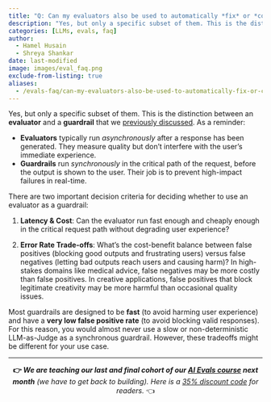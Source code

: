 ```yaml
---
title: "Q: Can my evaluators also be used to automatically *fix* or *correct* outputs in production?"
description: "Yes, but only a specific subset of them. This is the distinction between an evaluator and a guardrail based on latency and error trade-offs."
categories: [LLMs, evals, faq]
author: 
  - Hamel Husain
  - Shreya Shankar
date: last-modified
image: images/eval_faq.png
exclude-from-listing: true
aliases:
  - /evals-faq/can-my-evaluators-also-be-used-to-automatically-fix-or-correct-outputs-in-production
---
```


Yes, but only a specific subset of them. This is the distinction between an **evaluator** and a **guardrail** that we [previously discussed](/blog/posts/evals-faq/whats-the-difference-between-guardrails-evaluators.html). As a reminder:

- **Evaluators** typically run *asynchronously* after a response has been generated. They measure quality but don't interfere with the user's immediate experience.  
- **Guardrails** run *synchronously* in the critical path of the request, before the output is shown to the user. Their job is to prevent high-impact failures in real-time.

There are two important decision criteria for deciding whether to use an evaluator as a guardrail:

1. **Latency & Cost**: Can the evaluator run fast enough and cheaply enough in the critical request path without degrading user experience?

2. **Error Rate Trade-offs**: What's the cost-benefit balance between false positives (blocking good outputs and frustrating users) versus false negatives (letting bad outputs reach users and causing harm)? In high-stakes domains like medical advice, false negatives may be more costly than false positives. In creative applications, false positives that block legitimate creativity may be more harmful than occasional quality issues.  

Most guardrails are designed to be **fast** (to avoid harming user experience) and have a **very low false positive rate** (to avoid blocking valid responses). For this reason, you would almost never use a slow or non-deterministic LLM-as-Judge as a synchronous guardrail.  However, these tradeoffs might be different for your use case.

<hr>
<div class="cta" style="text-align: center;">
<strong>👉 <em>We are teaching our last and final cohort of our [AI Evals course](https://bit.ly/evals-ai) next month</strong> (we have to get back to building). Here is a [35% discount code](https://bit.ly/evals-ai) for readers.</em> 👈
</div>

[^1]: [Eleanor Berger](https://www.linkedin.com/in/intellectronica/), our wonderful TA.
[^2]: Paul Graham, ["Writes and Write-Nots"](https://paulgraham.com/writes.html)
[^3]: Shreya Shankar, et al., ["Who Validates the Validators? Aligning LLM-Assisted Evaluation of LLM Outputs with Human Preferences"](https://arxiv.org/abs/2404.12272)